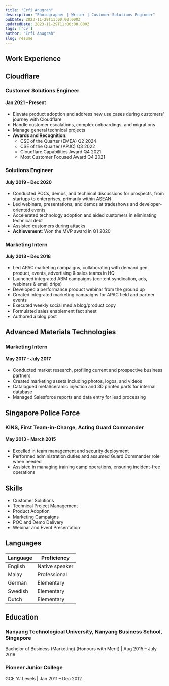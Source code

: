```yaml
---
title: "Erfi Anugrah"
description: "Photographer | Writer | Customer Solutions Engineer"
pubDate: 2023-11-29T11:00:00.000Z
updatedDate: 2023-11-29T11:00:00.000Z
tags: ['cv']
author: "Erfi Anugrah"
slug: resume
---
```

## Work Experience

## <span class="company-name">Cloudflare</span>

### <span class="job-title">Customer Solutions Engineer</span>
#### <span class="date-range">Jan 2021 – Present</span>

- Elevate product adoption and address new use cases during customers' journey with Cloudflare
- Handle customer escalations, complex onboardings, and migrations
- Manage general technical projects
- **Awards and Recognition**:
  - CSE of the Quarter (EMEA) Q2 2024
  - CSE of the Quarter (APJC) Q3 2022
  - Cloudflare Capabilities Award Q4 2021
  - Most Customer Focused Award Q4 2021

### <span class="job-title">Solutions Engineer</span>
#### <span class="date-range">July 2019 – Dec 2020</span>

- Conducted POCs, demos, and technical discussions for prospects, from startups to enterprises, primarily within ASEAN
- Led webinars, presentations, and demos at tradeshows and developer-oriented events
- Accelerated technology adoption and aided customers in eliminating technical debt
- Assisted customers during attacks
- **Achievement**: Won the MVP award in Q1 2020

### <span class="job-title">Marketing Intern</span>
#### <span class="date-range">July 2018 – Dec 2018</span>

- Led APAC marketing campaigns, collaborating with demand gen, product, events, advertising & sales teams in HQ
- Launched integrated ABM campaigns (content syndication, ads, webinars & email drips)
- Developed a performance product webinar from the ground up
- Created integrated marketing campaigns for APAC field and partner events
- Executed weekly social media blog/product copy
- Formulated sales enablement fact sheet
- Authored a blog post

## <span class="company-name">Advanced Materials Technologies</span>

### <span class="job-title">Marketing Intern</span>
#### <span class="date-range">May 2017 – July 2017</span>

- Conducted market research, profiling current and prospective business partners
- Created marketing assets including photos, logos, and videos
- Catalogued metal/ceramic injection and 3D printed parts for internal database
- Managed Salesforce reports and data entry for lead processing

## <span class="company-name">Singapore Police Force</span>

### <span class="job-title">KINS, First Team-in-Charge, Acting Guard Commander</span>
#### <span class="date-range">May 2013 – March 2015</span>

- Excelled in team management and security deployment
- Performed administration duties and assumed Guard Commander role when needed
- Assisted in managing training camp operations, ensuring incident-free operations

## Skills

- Customer Solutions
- Technical Project Management
- Product Adoption
- Marketing Campaigns
- POC and Demo Delivery
- Webinar and Event Presentation

## Languages

| Language | Proficiency    |
|----------|----------------|
| English  | Native speaker |
| Malay    | Professional   |
| German   | Elementary     |
| Swedish  | Elementary     |
| Dutch    | Elementary     |

## Education

### <span class="school-name">Nanyang Technological University, Nanyang Business School, Singapore</span>
<span class="degree">Bachelor of Business (Marketing) (Honours with Merit)</span> | <span class="date-range">Aug 2015 – July 2019</span>

### <span class="school-name">Pioneer Junior College</span>
<span class="degree">GCE 'A' Levels</span> | <span class="date-range">Jan 2011 – Dec 2012</span>
